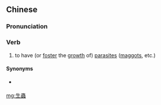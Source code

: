 {{also|生虫}}
==Chinese==
{{zh-forms|s=生虫}}

===Pronunciation===
{{zh-pron
|c=saang1 cung4
|h=pfs=sâng-chhùng
|mn=seⁿ-thâng/siⁿ-thâng
|cat=v
}}

===Verb===
{{zh-verb}}

# {{lb|zh|Cantonese|Hakka|Min Nan}} to have (or [[foster]] the [[growth]] of) [[parasite]]s ([[maggot]]s, etc.)

====Synonyms====
* {{qualifier|Mandarin}} {{zh-l|長蟲}}

[[mg:生蟲]]